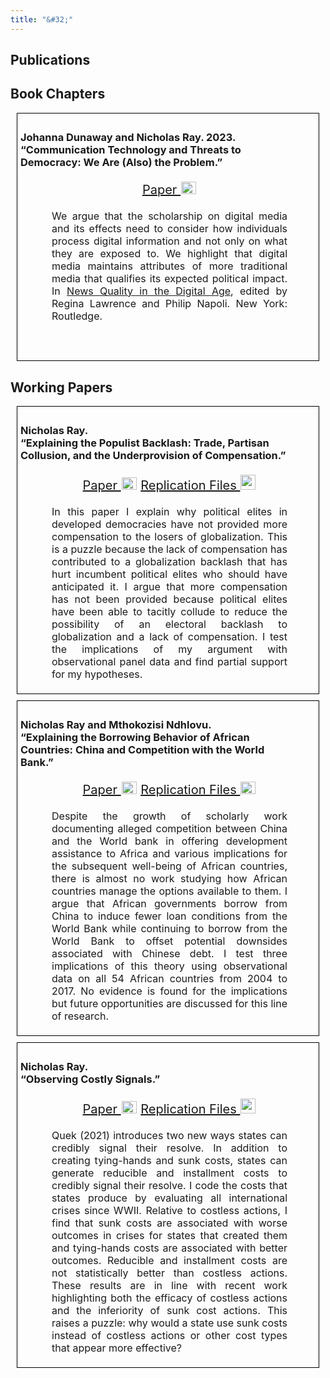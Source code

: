 ```yaml
---
title: "&#32;"
---
```

<head> <meta Nicholas Norfleet Ray/>
  <!-- Google tag (gtag.js) -->
  <script async src="https://www.googletagmanager.com/gtag/js?id=G-2BJ6GPSDGY"></script>
  <script>
    window.dataLayer = window.dataLayer || [];
    function gtag(){dataLayer.push(arguments);}
    gtag('js', new Date());
    gtag('config', 'G-2BJ6GPSDGY');
  </script>
  <meta Research/>
  <meta Working Papers/>
</head>
<section>
  <h1> Publications </h1>
  <h2> Book Chapters </h2>
  <div style="padding:5px;border:0.5px solid black;margin:10px;padding-right:50px;">
  <h3> Johanna Dunaway and Nicholas Ray. 2023.<br> "Communication Technology and Threats to Democracy: We Are (Also) the Problem."</h3>
  <p align="center" style = "font-size:20px;margin-left: 50px;"> 
  <a href = research_files/Dunaway,_Ray,_Lawrence_and_Napoli_Pre-Print_Copy.pdf>Paper <img src="research_files/paper.png" style="width:24px;height:20px;padding:1px;"></a> </p>
  <p align="justify" style="font-size:16px;margin-left:50px;margin-bottom:1.5cm;"> We argue that the scholarship on digital media and its effects need to consider how individuals process digital information and not only on what they are exposed to. We highlight that digital media maintains attributes of more traditional media that qualifies its expected political impact. In <a href=https://www.taylorfrancis.com/books/edit/10.4324/9781003257998/news-quality-digital-age-regina-lawrence-philip-napoli> News Quality in the Digital Age</a>, edited by Regina Lawrence and Philip Napoli. New York: Routledge.</p>
  </div>
  <h1> Working Papers </h1>
  <a id="globalization"></a> 
  <div style="padding:5px;border:0.5px solid black;margin:10px;padding-right:50px;">
  <h3> Nicholas Ray.<br> "Explaining the Populist Backlash: Trade, Partisan Collusion, and the Underprovision of Compensation." </h3>
  <p align="center" style = "font-size:20px;margin-left: 50px;"> 
  <a href = research_files/Paper.pdf>Paper <img src="research_files/paper.png" style="width:24px;height:20px;padding:1px;"></a>
  <a href=https://www.dropbox.com/scl/fi/jyxf0hcuyxy6ti8vys8f0/replication_files.zip?rlkey=mjushzg11lrnx0nmhszyfydmm&st=9ttn551w&dl=0> Replication Files <img src="research_files/replication.png" style="width:24px;height:24px;padding:1px;"></a> 
  </p>
  <p align="justify" style="font-size:16px;margin-left: 50px;"> In this paper I explain why political elites in developed democracies have not provided more compensation to the losers of globalization. This is a puzzle because the lack of compensation has contributed to a globalization backlash that has hurt incumbent political elites who should have anticipated it. I argue that more compensation has not been provided because political elites have been able to tacitly collude to reduce the possibility of an electoral backlash to globalization and a lack of compensation. I test the implications of my argument with observational panel data and find partial support for my hypotheses.
  </p>
  </div>
  <div style="padding:5px;border:0.5px solid black;margin:10px;padding-right:50px;">
  <a id="borrowing"></a>
  <h3> Nicholas Ray and Mthokozisi Ndhlovu. <br> "Explaining the Borrowing Behavior of African Countries: China and Competition with the World Bank." </h3>
  <p align="center" style = "font-size:20px;margin-left: 50px;"> 
  <a href = research_files/Borrowing_Behavior.pdf>Paper <img src="research_files/paper.png" style="width:24px;height:20px;padding:1px;"></a>
  <a href =https://www.dropbox.com/scl/fi/5t0o70mnisz7tixcnzlbz/replication_files3.zip?rlkey=9780mnb7robqmmg4013ur047n&st=q7nghri6&dl=0>Replication Files <img src="research_files/replication.png" style="width:24px;height:20px;padding:1px;"></a>
  </p>
  <p align="justify" style="font-size:16px;margin-left: 50px;"> Despite the growth of scholarly work documenting alleged competition between China and the World bank in offering development assistance to Africa and various implications for the subsequent well-being of African countries, there is almost no work studying how African countries manage the options available to them. I argue that African governments borrow from China to induce fewer loan conditions from the World Bank while continuing to borrow from the World Bank to offset potential downsides associated with Chinese debt. I test three implications of this theory using observational data on all 54 African countries from 2004 to 2017. No evidence is found for the implications but future opportunities are discussed for this line of research.
  </p>
  </div>
  <div style="padding:5px;border:0.5px solid black;margin:10px;padding-right:50px;">
  <a id="conflict"></a>
  <h3> Nicholas Ray. <br> "Observing Costly Signals."</h3>
  <p align="center" style = "font-size:20px;margin-left: 50px;"> 
  <a href = research_files/Paper2.pdf>Paper <img src="research_files/paper.png" style="width:24px;height:20px;padding:1px;"></a>
  <a href=https://www.dropbox.com/scl/fi/tiasgwx4j6aa25eqkpljx/replication_files2.zip?rlkey=gehdr1pqvej92d0yi41d1liup&st=gbnnwfz0&dl=0> Replication Files <img src="research_files/replication.png" style="width:24px;height:24px;padding:1px;"></a> 
  </p>
  <p align="justify" style="font-size:16px;margin-left: 50px;"> Quek (2021) introduces two new ways states can credibly signal their resolve. In addition to creating tying-hands and sunk costs, states can generate reducible and installment costs to credibly signal their resolve. I code the costs that states produce by evaluating all international crises since WWII. Relative to costless actions, I find that sunk costs are associated with worse outcomes in crises for states that created them and tying-hands costs are associated with better outcomes. Reducible and installment costs are not statistically better than costless actions. These results are in line with recent work highlighting both the efficacy of costless actions and the inferiority of sunk cost actions. This raises a puzzle: why would a state use sunk costs instead of costless actions or other cost types that appear more effective?
  </p>
  </div>
</section>